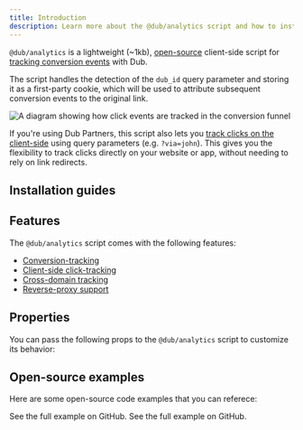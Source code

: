 ```yaml
---
title: Introduction
description: Learn more about the @dub/analytics script and how to install it.
---
```



`@dub/analytics` is a lightweight (~1kb), [open-source](https://github.com/dubinc/analytics) client-side script for [tracking conversion events](https://dub.co/help/article/dub-conversions) with Dub.

The script handles the detection of the `dub_id` query parameter and storing it as a first-party cookie, which will be used to attribute subsequent conversion events to the original link.

<Frame>
  <img
    className="rounded-lg border border-gray-100"
    src="https://assets.dub.co/help/conversion-click-event.png"
    alt="A diagram showing how click events are tracked in the conversion funnel"
  />
</Frame>

If you're using Dub Partners, this script also lets you [track clicks on the client-side](/sdks/client-side/features/client-side-click-tracking) using query parameters (e.g. `?via=john`). This gives you the flexibility to track clicks directly on your website or app, without needing to rely on link redirects.

## Installation guides

<DubClientInstall />

## Features

The `@dub/analytics` script comes with the following features:

- [Conversion-tracking](/sdks/client-side/features/conversion-tracking)
- [Client-side click-tracking](/sdks/client-side/features/client-side-click-tracking)
- [Cross-domain tracking](/sdks/client-side/features/cross-domain-tracking)
- [Reverse-proxy support](/sdks/client-side/features/reverse-proxy-support)

## Properties

You can pass the following props to the `@dub/analytics` script to customize its behavior:

<DubAnalyticsParams />

## Open-source examples

Here are some open-source code examples that you can referece:

<CardGroup cols={2}>
  <Card
    title="Dub Analytics with Client-side Click Tracking + Reverse Proxy"
    icon="github"
    href="https://github.com/dubinc/analytics/tree/main/apps/nextjs-reverse-proxy"
    color="#333333"
  >
    See the full example on GitHub.
  </Card>
  <Card
    title="Dub Analytics with Geolocation"
    icon="github"
    href="https://github.com/dubinc/analytics/tree/main/apps/nextjs-geolocation-script"
    color="#333333"
  >
    See the full example on GitHub.
  </Card>
</CardGroup>

